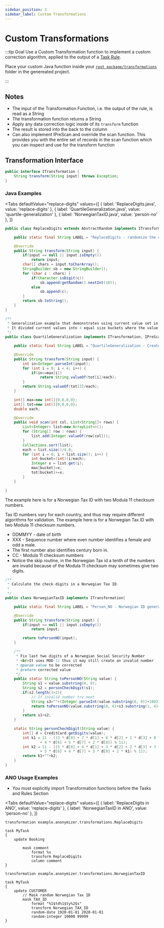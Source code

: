 ```yaml
---
sidebar_position: 3
sidebar_label: Custom Transformations
---
```



# Custom Transformations

:::tip Goal
Use a Custom Transformation function to implement a custom correction algorithm, applied to the output of a [Task Rule](../rules/overview).

Place your custom Java function inside your [`root package/transformations`](../ano-to-java/generate#3-root-package) folder in the genereated project.

:::

## Notes

- The input of the Transformation Function, i.e. the output of the rule, is read as a String
- The transformation function returns a String
- Apply any data correction logic inside of its `transform` function
- The result is stored into the back to the column
- Can also implement IPreScan and override the scan function. This provides you with the entire set of records in the scan function which you can inspect and use for the transform function

## Transformation Interface

```java
public interface ITransformation {
    String transform(String input) throws Exception;
}
```

### Java Examples

<Tabs
  defaultValue="replace-digits"
  values={[
    { label: 'ReplaceDigits.java', value: 'replace-digits' },
    { label: 'QuartileGeneralization.java', value: 'quartile-generalization' },
    { label: 'NorwegianTaxID.java', value: 'person-no' },
  ]}
>

<TabItem value="replace-digits">

```java
public class ReplaceDigits extends AbstractRandom implements ITransformation {

    public static final String LABEL = "ReplaceDigits - randomize the digits in a string";

    @Override
    public String transform(String input) {
    	if(input == null || input.isEmpty())
    		return input;
    	char[] chars = input.toCharArray();
    	StringBuilder sb = new StringBuilder();
    	for (char c : chars) {
    		if(Character.isDigit(c))
    			sb.append(getRandom().nextInt(10));
    		else
    			sb.append(c);
    	}
    	return sb.toString();
    }
}
```

</TabItem>

<TabItem value="quartile-generalization">

```java
/**
 * Generalization example that demonstrates using current value set in the calculation.
 * It divided current values into 4 equal size buckets where the value represents the average.
 */
public class QuartileGeneralization implements ITransformation, IPreScan {

    public static final String LABEL = "QuartileGeneralization - Create 4 groups and preserve the average";

    @Override
    public String transform(String input) {
        int in=Integer.parseInt(input);
        for (int i = 0; i < 4; i++) {
            if(in<=max[i])
                return String.valueOf(tot[i]/each);
        }
        return String.valueOf(tot[3]/each);
    }

    int[] max=new int[]{0,0,0,0};
    int[] tot=new int[]{0,0,0,0};
    double each;

    @Override
    public void scan(int col, List<String[]> rows) {
        List<Integer> list=new ArrayList<>();
        for (String[] row : rows) {
            list.add(Integer.valueOf(row[col]));
        }
        Collections.sort(list);
        each = list.size()/4.0;
        for (int i = 0; i < list.size(); i++) {
            int bucket=(int)(i/each);
            Integer x = list.get(i);
            max[bucket]=x;
            tot[bucket]+=x;
        }
    }

}
```

</TabItem>

<TabItem value="person-no">

The example here is for a Norwegian Tax ID with two Modula 11 checksum numbers.

Tax ID numbers vary for each country, and thus may require different algorithms for validation. The example here is for a Norwegian Tax ID with two Modula 11 checksum numbers.

- DDMMYY - date of birth
- XXX - Sequence number where even number identifies a female and odd a male.
- The first number also identifies century born in.
- CC - Modula 11 checksum numbers
- Notice the skip routine, in the Norwegian Tax id a tenth of the numbers are invalid because of the Modula 11 checksum may sometimes give two digits.

```java
/**
 * Calculate the check-digits in a Norwegian Tax ID.
 *
 */
public class NorwegianTaxID implements ITransformation{

    public static final String LABEL = "Person_NO - Norwegian ID generation";

    @Override
    public String transform(String input) {
        if(input == null || input.isEmpty())
            return input;

        return toPersonNO(input);
    }

    /**
     * Fix last two digits of a Norwegian Social Security Number
     * <br>It uses MOD-11 thus it may still create an invalid number
     * @param value to be corrected
     * @return corrected value
     */
    public static String toPersonNO(String value) {
        String s1 = value.substring(0, 9);
        String s2 = personCheckDigit(s1);
        if(s2.length()>2){
            // If invalid number try next
            String s3=""+(Integer.parseInt(value.substring(6, 9))+1002);
            return toPersonNO(value.substring(0, 6)+s3.substring(1, 4)+value.substring(9, 11));
        }
        return s1+s2;
    }

    static String personCheckDigit(String value) {
        int[] d = CreditCard.getDigits(value);
        int k1 = 11 - ((3 * d[0] + 7 * d[1] + 6 * d[2] + 1 * d[3] + 8 * d[4] + 9 * d[5]
                + 4 * d[6] + 5 * d[7] + 2 * d[8]) % 11);
        int k2 = 11 - ((5 * d[0] + 4 * d[1] + 3 * d[2] + 2 * d[3] + 7 * d[4] + 6 * d[5]
                + 5 * d[6] + 4 * d[7] + 3 * d[8] + 2 * k1) % 11);
        return k1+""+k2;
    }
}
```

</TabItem>
</Tabs>

### ANO Usage Examples

- You must explicitly import Transformation functions before the Tasks and Rules Section

<Tabs
  defaultValue="replace-digits"
  values={[
    { label: 'ReplaceDigits in ANO', value: 'replace-digits' },
    { label: 'NorwegianTaxID in ANO', value: 'person-no' },
  ]}
>

<TabItem value="replace-digits">

```ano
transformation example.anonymizer.transformations.ReplaceDigits

task MyTask
{
    update Booking

        mask comment
            format %s
            transform ReplaceDigits
            column comment
}
```

</TabItem>

<TabItem value="person-no">

```ano
transformation example.anonymizer.transformations.NorwegianTaxID

task MyTask
{
    update CUSTOMER
        // Mask random Norwegian Tax ID
        mask TAX_ID
            format "%1$td%1$ty%2$s"
            transform Norwegian_TAX_ID
            random-date 1920-01-01 2020-01-01
            random-integer 10000 99999
}
```

</TabItem>

</Tabs>
